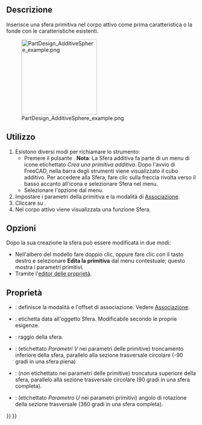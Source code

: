 <languages/>

{{Docnav/it
|[[PartDesign_AdditiveCylinder/it|Cilindro additivo]]
|[[PartDesign_AdditiveCone/it|Cono additivo]]
|[[PartDesign_Workbench/it|PartDesign]]
|IconL=PartDesign_AdditiveCylinder.svg
|IconR=PartDesign_AdditiveCone.svg
|IconC=Workbench_PartDesign.svg
}}

{{GuiCommand/it
|Name=PartDesign AdditiveSphere
|Name/it=Sfera additiva
|MenuLocation=Part Design → Crea una primitiva additiva → Sfera
|Workbenches=[[PartDesign_Workbench/it|PartDesign]]
|Version=0.17
|SeeAlso=[[PartDesign_CompPrimitiveAdditive/it|Primitiva additiva]], [[PartDesign_SubtractiveSphere/it|Sfera sottrattiva]]
}}

<span id="Description"></span>
==Descrizione==

Inserisce una sfera primitiva nel corpo attivo come prima caratteristica o la fonde con le caratteristiche esistenti.

[[File:PartDesign_AdditiveSphere_example.png|200px]]

<span id="Usage"></span>
==Utilizzo==

# Esistono diversi modi per richiamare lo strumento:
#* Premere il pulsante {{Button|[[File:PartDesign_AdditiveSphere.svg|16px]] [[PartDesign_AdditiveSphere/it|Sfera]]}}. '''Nota''': La Sfera additiva fa parte di un menu di icone etichettato ''Crea una primitiva additiva''. Dopo l'avvio di FreeCAD, nella barra degli strumenti viene visualizzato il cubo additivo. Per accedere alla Sfera, fare clic sulla freccia rivolta verso il basso accanto all'icona e selezionare Sfera nel menu.
#* Selezionare l'opzione {{MenuCommand|Part Design → Crea una primitiva additiva → [[Image:PartDesign_AdditiveSphere.svg|16px]] Sfera}} dal menu.
# Impostare i parametri della primitiva e la modalità di [[Part_EditAttachment/it|Associazione]].
# Cliccare su {{Button|OK}}.
# Nel corpo attivo viene visualizzata una funzione Sfera.

<span id="Options"></span>
== Opzioni ==

Dopo la sua creazione la sfera può essere modificata in due modi:
* Nell'albero del modello fare doppio clic, oppure fare clic con il tasto destro e selezionare '''Edita la primitiva''' dal menu contestuale; questo mostra i parametri primitivi.
* Tramite l'[[Property editor/it|editor delle proprietà]].

<span id="Properties"></span>
== Proprietà ==

* {{PropertyData/it|Attachment}}: definisce la modalità e l'offset di associazione. Vedere [[Part_EditAttachment/it|Associazione]].
* {{PropertyData/it|Label}}: etichetta data all'oggetto Sfera. Modificabile secondo le proprie esigenze.
* {{PropertyData/it|Radius}}: raggio della sfera.
* {{PropertyData/it|Angle1}}: (etichettato ''Parametri V'' nei parametri delle primitive) troncamento inferiore della sfera, parallelo alla sezione trasversale circolare (-90 gradi in una sfera piena)
* {{PropertyData/it|Angle2}}: (non etichettato nei parametri delle primitive) troncatura superiore della sfera, parallelo alla sezione trasversale circolare (90 gradi in una sfera completa).
* {{PropertyData/it|Angle3}}: (etichettato ''Parametro U '' nei parametri primitivi) angolo di rotazione della sezione trasversale (360 gradi in una sfera completa).


{{Docnav/it
|[[PartDesign_AdditiveCylinder/it|Cilindro additivo]]
|[[PartDesign_AdditiveCone/it|Cono additivo]]
|[[PartDesign_Workbench/it|PartDesign]]
|IconL=PartDesign_AdditiveCylinder.svg
|IconR=PartDesign_AdditiveCone.svg
|IconC=Workbench_PartDesign.svg
}}

{{PartDesign_Tools_navi{{#translation:}}}}
{{Userdocnavi{{#translation:}}}}